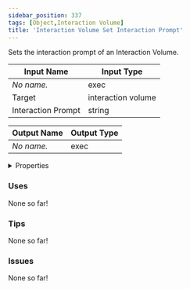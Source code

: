 ```yaml
---
sidebar_position: 337
tags: [Object,Interaction Volume]
title: 'Interaction Volume Set Interaction Prompt'
---
```


Sets the interaction prompt of an Interaction Volume.



<DocusaurusSvg />

| Input Name | Input Type |
|-----------|-----------|
| *No name.* | exec |
| Target | interaction volume |
| Interaction Prompt | string |

| Output Name | Output Type |
|-----------|-----------|
| *No name.* | exec |


<details>
  <summary>Properties</summary>
  <div>
    <div>
    <table>
      <thead>
        <tr>
          <th>Is beta required?</th>
          <th>No</th>
        </tr>
        <tr>
          <th>Is this chip a trolling risk?</th>
          <th>No</th>
        </tr>
        <tr>
          <th>Is this chip a role assignment risk?</th>
          <th>No</th>
        </tr>
        <tr>
          <th>Chip UUID</th>
          <th>380d8467-bdfa-4724-a62c-1955831f994a</th>
        </tr>
        <tr>
          <th>Room availability</th>
          <th>Available everywhere</th>
        </tr>
      </thead>
    </table>
    </div>
  </div>
</details>

### Uses

None so far!

### Tips

None so far!

### Issues

None so far!